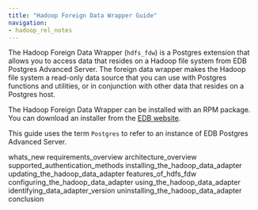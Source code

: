 ```yaml
---
title: "Hadoop Foreign Data Wrapper Guide"
navigation:
- hadoop_rel_notes
---
```


The Hadoop Foreign Data Wrapper (`hdfs_fdw`) is a Postgres extension that allows you to access data that resides on a Hadoop file system from EDB Postgres Advanced Server. The foreign data wrapper makes the Hadoop file system a read-only data source that you can use with Postgres functions and utilities, or in conjunction with other data that resides on a Postgres host.

The Hadoop Foreign Data Wrapper can be installed with an RPM package. You can download an installer from the [EDB website](https://www.enterprisedb.com/software-downloads-postgres/).

This guide uses the term `Postgres` to refer to an instance of EDB Postgres Advanced Server.

<div class="toctree" maxdepth="4">

whats_new requirements_overview architecture_overview supported_authentication_methods installing_the_hadoop_data_adapter updating_the_hadoop_data_adapter features_of_hdfs_fdw configuring_the_hadoop_data_adapter using_the_hadoop_data_adapter identifying_data_adapter_version uninstalling_the_hadoop_data_adapter conclusion

</div>
